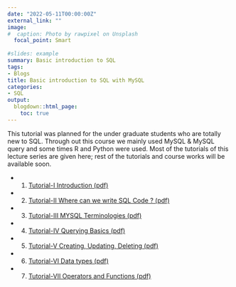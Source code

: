```yaml
---
date: "2022-05-11T00:00:00Z"
external_link: ""
image:
#  caption: Photo by rawpixel on Unsplash
  focal_point: Smart
  
#slides: example
summary: Basic introduction to SQL 
tags:
- Blogs
title: Basic introduction to SQL with MySQL
categories:
- SQL
output:
  blogdown::html_page:
    toc: true
---
```

This tutorial was planned for the under graduate students who are totally new to SQL. Through out this course we mainly used MySQL & MySQL query and some times R and Python were used. Most of the tutorials of this lecture series are given here; rest of the tutorials and course works will be available soon.



- (1) [Tutorial-I  Introduction (pdf)](https://drive.google.com/file/d/1zT1o_37lN6wIJvmPmONzatcp4EhZjS-6/view?usp=sharig)

- (2) [Tutorial-II  Where can we write SQL Code ? (pdf)](https://drive.google.com/file/d/1pHy3ls6IK5r4QN8OAM3zPRsSd_Bm6lSn/view?usp=sharing)

- (3) [Tutorial-III  MYSQL Terminologies (pdf)](https://drive.google.com/file/d/1IarwG7R3c8JRNI0CkdktONjUfWLjUsRB/view?usp=sharing)

- (4) [Tutorial-IV  Querying Basics (pdf)](https://drive.google.com/file/d/1xGj0GzsFWiU_GK8CkVcRn5pKcYxjW_2R/view?usp=sharing)

- (5) [Tutorial-V  Creating, Updating, Deleting (pdf)](https://drive.google.com/file/d/1SYAb3Q7DYn3zgZZEHNlfC8zOmuvZ1x7K/view?usp=sharing)

- (6) [Tutorial-VI  Data types (pdf)](https://drive.google.com/file/d/1n4Rf0Hhir963VRzF1qdnBlb9rgamnI8i/view?usp=sharing)

- (7) [Tutorial-VII  Operators and Functions (pdf)](https://drive.google.com/file/d/1gGgx_37aO3wl1s32Lj0GZgyTZSLcrulM/view?usp=sharing)


